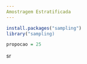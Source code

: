 ```yaml
---
Amostragem Estratificada
---
```

```r
install.packages("sampling")
library("sampling)
```

```r
propocao = 25
```

sr
